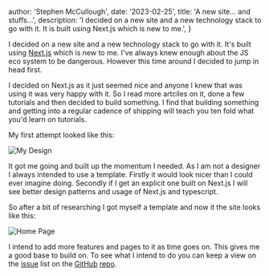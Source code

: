 
  author: 'Stephen McCullough',
  date: '2023-02-25',
  title: 'A new site... and stuffs...',
  description: 'I decided on a new site and a new technology stack to go with it.  It is built using Next.js which is new to me.',
}


I decided on a new site and a new technology stack to go with it.
It's built using <a href="https://www.nextjs.org">Next.js</a> which
is new to me. I've always knew enough about the JS eco system to be dangerous.
However this time around I decided to jump in head first.

I decided on Next.js as it just seemed nice and anyone I knew that was 
using it was very happy with it. So I read more artciles on it, done a 
few tutorials and then decided to build something. I find that building
something and getting into a regular cadence of shipping will teach you 
ten fold what you'd learn on tutorials.

My first attempt looked like this:

<Image src={myDesign} alt="My Design" />

It got me going and built up the momentum I needed. As I am not a designer
I always intended to use a template. Firstly it would look nicer than I could 
ever imagine doing. Secondly if I get an explicit one built on Next.js I will see
better design patterns and usage of Next.js and typescript.

So after a bit of researching I got myself a template and now it the site looks
like this:

<Image src={homePage} alt="Home Page" />

I intend to add more features and pages to it as time goes on. This gives me a 
good base to build on. To see what I intend to do you can keep a view on the 
<a href="https://github.com/swmcc/swm.cc/issues">issue</a>
list on the <a href="https://www.github.com">GitHub</a> <a href="https://www.github.com/swm/swm.cc">repo</a>.
